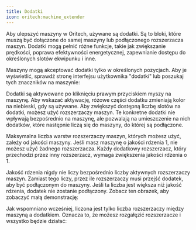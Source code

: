 ```yaml
---
title: Dodatki
icon: oritech:machine_extender
---
```


Aby ulepszyć maszyny w Oritech, używane są dodatki. Są to bloki, które muszą być dołączone do samej maszyny lub podłączonego rozszerzacza maszyn.
Dodatki mogą pełnić różne funkcje, takie jak zwiększanie prędkości, poprawa efektywności energetycznej, zapewnianie dostępu do określonych slotów ekwipunku i inne.

Maszyny mogą akceptować dodatki tylko w określonych pozycjach. Aby je wyświetlić, sprawdź stronę interfejsu użytkownika "dodatki" lub poszukaj tych znaczników na maszynie:

<center>
<ModAsset location="oritech:area/addon_marker" width={300} />
</center>

Dodatki są aktywowane po kliknięciu prawym przyciskiem myszy na maszynę. Aby wskazać aktywację, różowe części dodatku zmieniają kolor na niebieski, gdy są używane.
Aby zwiększyć dostępną liczbę slotów na dodatki, możesz użyć rozszerzaczy maszyn. Te konkretne dodatki nie wpływają bezpośrednio na maszynę, ale pozwalają na umieszczenie na nich dodatków, które następnie liczą się do maszyny, do której są podłączone.

Maksymalna liczba warstw rozszerzaczy maszyn, których możesz użyć, zależy od jakości maszyny. Jeśli masz maszynę o jakości rdzenia 1, nie możesz użyć żadnego rozszerzacza. Każdy dodatkowy rozszerzacz, który przechodzi przez inny rozszerzacz, wymaga zwiększenia jakości rdzenia o 1.

Jakość rdzenia nigdy nie liczy bezpośrednio liczby aktywnych rozszerzaczy maszyn. Zamiast tego liczy, przez ile rozszerzaczy musi przejść dodatek, aby być podłączonym do maszyny. Jeśli ta liczba jest większa niż jakość rdzenia, dodatek nie zostanie podłączony.
Zobacz ten obrazek, aby zobaczyć małą demonstrację:

<center>
<ModAsset location="oritech:area/extenders" width={700} />
</center>

Jak wspomniano wcześniej, liczona jest tylko liczba rozszerzaczy między maszyną a dodatkiem. Oznacza to, że możesz rozgałęzić rozszerzacze i wszystko będzie działać:

<center>
<ModAsset location="oritech:area/addon_branching" width={700} />
</center>
